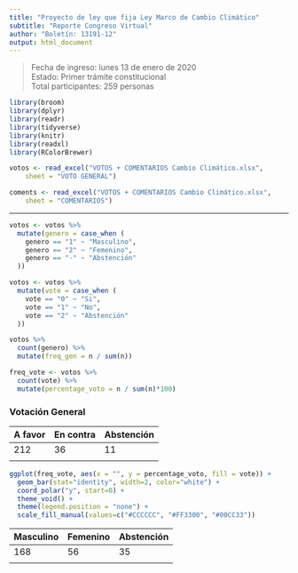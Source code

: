 ```yaml
---
title: "Proyecto de ley que fija Ley Marco de Cambio Climático" 
subtitle: "Reporte Congreso Virtual"
author: "Boletín: 13191-12"
output: html_document
---
```


> Fecha de ingreso: lunes 13 de enero de 2020\
> Estado: Primer trámite constitucional\
> Total participantes: 259 personas\


```r
library(broom)
library(dplyr)
library(readr)
library(tidyverse)
library(knitr)
library(readxl)
library(RColorBrewer)
```

```r
votos <- read_excel("VOTOS + COMENTARIOS Cambio Climático.xlsx", 
    sheet = "VOTO GENERAL")

coments <- read_excel("VOTOS + COMENTARIOS Cambio Climático.xlsx", 
    sheet = "COMENTARIOS")
```


*** 


```r
votos <- votos %>%
  mutate(genero = case_when (
    genero == "1" ~ "Masculino",
    genero == "2" ~ "Femenino",
    genero == "-" ~ "Abstención"
  ))
```

```r
votos <- votos %>%
  mutate(vote = case_when (
    vote == "0" ~ "Si",
    vote == "1" ~ "No",
    vote == "2" ~ "Abstención"
  ))
```


```r
votos %>%
  count(genero) %>%
  mutate(freq_gen = n / sum(n))
```

```r
freq_vote <- votos %>%
  count(vote) %>%
  mutate(percentage_voto = n / sum(n)*100)
```


### Votación General 

A favor    |  En contra   |  Abstención  |
---------- | ------------ | ------------ |
  212      |     36       |     11       |   
           |              |              |


```r
ggplot(freq_vote, aes(x = "", y = percentage_voto, fill = vote)) +
  geom_bar(stat="identity", width=2, color="white") +
  coord_polar("y", start=0) +
  theme_void() + 
  theme(legend.position = "none") +
  scale_fill_manual(values=c("#CCCCCC", "#FF3300", "#00CC33")) 
```




Masculino  |  Femenino    |  Abstención  |
---------- | ------------ | ------------ |
  168      |     56       |     35       |   
           |              |              |










 

